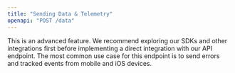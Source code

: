 ```yaml
---
title: "Sending Data & Telemetry"
openapi: "POST /data"
---
```

<Tip>
    This is an advanced feature.
    We recommend exploring our SDKs and other integrations first before implementing a direct integration
    with our API endpoint. The most common use case for this endpoint is to send errors and tracked events from
    mobile and iOS devices.
</Tip>
